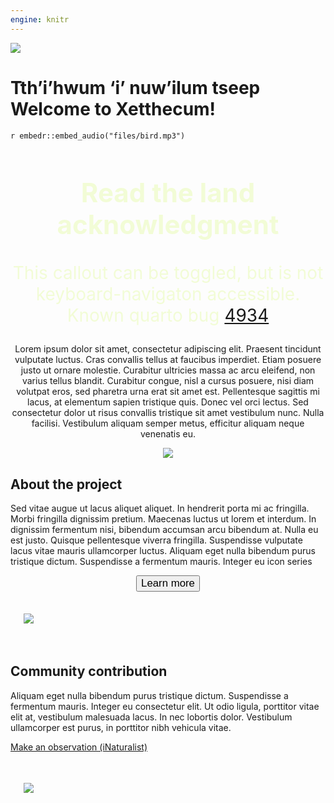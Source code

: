 ```yaml
---
engine: knitr
---
```


:::: {.column-screen}
<div class="image-container">
  <img src="files/banner_landing_2.png">
  <div class="centered-text">
  <h1>Tth'i'hwum 'i' nuw'ilum tseep <br/> 
  Welcome to Xetthecum!</h1>
  `r embedr::embed_audio("files/bird.mp3")` 
   </div>
</div>

::::


<center>


::: {.callout-note appearance="minimal" collapse=true icon=false style="border:none;font-size:2em;color:#F2FCD6" class="btn-secondary btn-rounded"}

## Read the land acknowledgment

This callout can be toggled, but is not keyboard-navigaton accessible. Known quarto bug [4934](https://github.com/quarto-dev/quarto-cli/issues/4934)
:::

Lorem ipsum dolor sit amet, consectetur adipiscing elit. Praesent tincidunt vulputate luctus. Cras convallis tellus at faucibus imperdiet. Etiam posuere justo ut ornare molestie. Curabitur ultricies massa ac arcu eleifend, non varius tellus blandit. Curabitur congue, nisl a cursus posuere, nisi diam volutpat eros, sed pharetra urna erat sit amet est. Pellentesque sagittis mi lacus, at elementum sapien tristique quis. Donec vel orci lectus. Sed consectetur dolor ut risus convallis tristique sit amet vestibulum nunc. Nulla facilisi. Vestibulum aliquam semper metus, efficitur aliquam neque venenatis eu.



![](files/icon_array.png)


</center>



<div class="div highlight-div">
:::: {.column-page}

<div class="blurb-container">
<div class="blurb-half-column">

## About the project
 
Sed vitae augue ut lacus aliquet aliquet. In hendrerit porta mi ac fringilla. Morbi fringilla dignissim pretium. Maecenas luctus ut lorem et interdum. In dignissim fermentum nisi, bibendum accumsan arcu bibendum at. Nulla eu est justo. Quisque pellentesque viverra fringilla. Suspendisse vulputate lacus vitae mauris ullamcorper luctus. Aliquam eget nulla bibendum purus tristique dictum. Suspendisse a fermentum mauris. Integer eu 
icon series

<center>
<button type="button" class="btn btn-primary btn-rounded" style="font-size:1.2em">Learn more</button>
</center>

</div>

<div class="blurb-half-column" style="padding:1.5em;">

![](files/slug.png) 
</div>

</div>
</div>

::::


<div class="blurb-container">
<div class="blurb-half-column">

## Community contribution

 Aliquam eget nulla bibendum purus tristique dictum. Suspendisse a fermentum mauris. Integer eu consectetur elit. Ut odio ligula, porttitor vitae elit at, vestibulum malesuada lacus. In nec lobortis dolor. Vestibulum ullamcorper est purus, in porttitor nibh vehicula vitae. 


[Make an observation (iNaturalist) <i class="fa-solid fa-arrow-up-right-from-square"></i>](https://inaturalist.ca/)

</div>
<div class="blurb-half-column" style="padding:1.5em;">
![](files/shells.png) 
</div>
</div>





